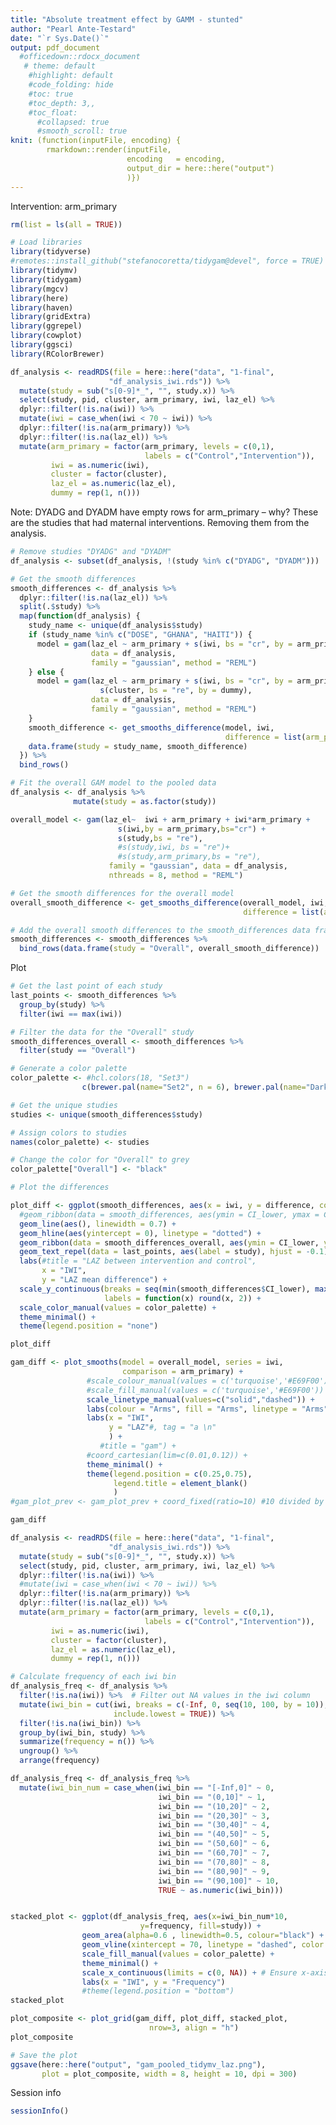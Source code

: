 ```yaml
---
title: "Absolute treatment effect by GAMM - stunted"
author: "Pearl Ante-Testard"
date: "`r Sys.Date()`"
output: pdf_document
  #officedown::rdocx_document
   # theme: default
    #highlight: default
    #code_folding: hide
    #toc: true
    #toc_depth: 3,,
    #toc_float:
      #collapsed: true
      #smooth_scroll: true
knit: (function(inputFile, encoding) {
        rmarkdown::render(inputFile, 
                          encoding   = encoding, 
                          output_dir = here::here("output")
                          )})
---
```



Intervention: arm_primary


```r

rm(list = ls(all = TRUE))
```


```r

# Load libraries
library(tidyverse)
#remotes::install_github("stefanocoretta/tidygam@devel", force = TRUE) # nolint
library(tidymv)
library(tidygam)
library(mgcv)
library(here)
library(haven)
library(gridExtra)
library(ggrepel)
library(cowplot)
library(ggsci)
library(RColorBrewer)

```


```r

df_analysis <- readRDS(file = here::here("data", "1-final",
                      "df_analysis_iwi.rds")) %>% 
  mutate(study = sub("s[0-9]*_", "", study.x)) %>%
  select(study, pid, cluster, arm_primary, iwi, laz_el) %>% 
  dplyr::filter(!is.na(iwi)) %>%
  mutate(iwi = case_when(iwi < 70 ~ iwi)) %>%
  dplyr::filter(!is.na(arm_primary)) %>%
  dplyr::filter(!is.na(laz_el)) %>%
  mutate(arm_primary = factor(arm_primary, levels = c(0,1), 
                              labels = c("Control","Intervention")),
         iwi = as.numeric(iwi),
         cluster = factor(cluster),
         laz_el = as.numeric(laz_el),
         dummy = rep(1, n()))

```

Note: DYADG and DYADM have empty rows for arm_primary -- why? These are the studies that had maternal interventions. Removing them from the analysis.

```r

# Remove studies "DYADG" and "DYADM"
df_analysis <- subset(df_analysis, !(study %in% c("DYADG", "DYADM")))
```


```r

# Get the smooth differences
smooth_differences <- df_analysis %>%
  dplyr::filter(!is.na(laz_el)) %>%
  split(.$study) %>%
  map(function(df_analysis) {
    study_name <- unique(df_analysis$study)
    if (study_name %in% c("DOSE", "GHANA", "HAITI")) {
      model = gam(laz_el ~ arm_primary + s(iwi, bs = "cr", by = arm_primary), 
                  data = df_analysis,
                  family = "gaussian", method = "REML")
    } else {
      model = gam(laz_el ~ arm_primary + s(iwi, bs = "cr", by = arm_primary) + 
                    s(cluster, bs = "re", by = dummy),
                  data = df_analysis,
                  family = "gaussian", method = "REML")
    }
    smooth_difference <- get_smooths_difference(model, iwi,
                                                difference = list(arm_primary = c("Intervention","Control"))) 
    data.frame(study = study_name, smooth_difference)
  }) %>%
  bind_rows()

```

```r

# Fit the overall GAM model to the pooled data
df_analysis <- df_analysis %>%
              mutate(study = as.factor(study))

overall_model <- gam(laz_el~  iwi + arm_primary + iwi*arm_primary + 
                        s(iwi,by = arm_primary,bs="cr") +  
                        s(study,bs = "re"),  
                        #s(study,iwi, bs = "re")+  
                        #s(study,arm_primary,bs = "re"),
                      family = "gaussian", data = df_analysis, 
                      nthreads = 8, method = "REML")
```

```r

# Get the smooth differences for the overall model
overall_smooth_difference <- get_smooths_difference(overall_model, iwi,
                                                    difference = list(arm_primary = c("Intervention","Control"))) # nolint

# Add the overall smooth differences to the smooth_differences data frame
smooth_differences <- smooth_differences %>%
  bind_rows(data.frame(study = "Overall", overall_smooth_difference))

```

Plot

```r

# Get the last point of each study
last_points <- smooth_differences %>%
  group_by(study) %>%
  filter(iwi == max(iwi))

# Filter the data for the "Overall" study
smooth_differences_overall <- smooth_differences %>%
  filter(study == "Overall")

# Generate a color palette
color_palette <- #hcl.colors(18, "Set3")
                c(brewer.pal(name="Set2", n = 6), brewer.pal(name="Dark2", n = 7))

# Get the unique studies
studies <- unique(smooth_differences$study)

# Assign colors to studies
names(color_palette) <- studies

# Change the color for "Overall" to grey
color_palette["Overall"] <- "black"

# Plot the differences

plot_diff <- ggplot(smooth_differences, aes(x = iwi, y = difference, color = study)) + 
  #geom_ribbon(data = smooth_differences, aes(ymin = CI_lower, ymax = CI_upper, color = study, fill = study), alpha = 0.1) +
  geom_line(aes(), linewidth = 0.7) +
  geom_hline(aes(yintercept = 0), linetype = "dotted") +
  geom_ribbon(data = smooth_differences_overall, aes(ymin = CI_lower, ymax = CI_upper, color = "grey"), alpha = 0.4) + # nolint
  geom_text_repel(data = last_points, aes(label = study), hjust = -0.1) +
  labs(#title = "LAZ between intervention and control",
       x = "IWI",
       y = "LAZ mean difference") +
  scale_y_continuous(breaks = seq(min(smooth_differences$CI_lower), max(smooth_differences$CI_upper), by = 0.2), # nolint
                     labels = function(x) round(x, 2)) +
  scale_color_manual(values = color_palette) +
  theme_minimal() +
  theme(legend.position = "none") 

plot_diff
```


```r

gam_diff <- plot_smooths(model = overall_model, series = iwi, 
                         comparison = arm_primary) +
                 #scale_colour_manual(values = c('turquoise','#E69F00')) + 
                 #scale_fill_manual(values = c('turquoise','#E69F00')) + 
                 scale_linetype_manual(values=c("solid","dashed")) +
                 labs(colour = "Arms", fill = "Arms", linetype = "Arms") +
                 labs(x = "IWI",
                      y = "LAZ"#, tag = "a \n"
                      ) +
                    #title = "gam") +
                 #coord_cartesian(lim=c(0.01,0.12)) +
                 theme_minimal() +
                 theme(legend.position = c(0.25,0.75),
                       legend.title = element_blank()
                       ) 
#gam_plot_prev <- gam_plot_prev + coord_fixed(ratio=10) #10 divided by 1

gam_diff

```

```r


df_analysis <- readRDS(file = here::here("data", "1-final",
                      "df_analysis_iwi.rds")) %>% 
  mutate(study = sub("s[0-9]*_", "", study.x)) %>%
  select(study, pid, cluster, arm_primary, iwi, laz_el) %>% 
  dplyr::filter(!is.na(iwi)) %>%
  #mutate(iwi = case_when(iwi < 70 ~ iwi)) %>%
  dplyr::filter(!is.na(arm_primary)) %>%
  dplyr::filter(!is.na(laz_el)) %>%
  mutate(arm_primary = factor(arm_primary, levels = c(0,1), 
                              labels = c("Control","Intervention")),
         iwi = as.numeric(iwi),
         cluster = factor(cluster),
         laz_el = as.numeric(laz_el),
         dummy = rep(1, n()))

# Calculate frequency of each iwi bin
df_analysis_freq <- df_analysis %>%
  filter(!is.na(iwi)) %>%  # Filter out NA values in the iwi column
  mutate(iwi_bin = cut(iwi, breaks = c(-Inf, 0, seq(10, 100, by = 10)), 
                       include.lowest = TRUE)) %>%
  filter(!is.na(iwi_bin)) %>%
  group_by(iwi_bin, study) %>%
  summarize(frequency = n()) %>%
  ungroup() %>%
  arrange(frequency)

df_analysis_freq <- df_analysis_freq %>%
  mutate(iwi_bin_num = case_when(iwi_bin == "[-Inf,0]" ~ 0, 
                                 iwi_bin == "(0,10]" ~ 1,
                                 iwi_bin == "(10,20]" ~ 2,
                                 iwi_bin == "(20,30]" ~ 3,
                                 iwi_bin == "(30,40]" ~ 4,
                                 iwi_bin == "(40,50]" ~ 5,
                                 iwi_bin == "(50,60]" ~ 6,
                                 iwi_bin == "(60,70]" ~ 7,
                                 iwi_bin == "(70,80]" ~ 8,
                                 iwi_bin == "(80,90]" ~ 9,
                                 iwi_bin == "(90,100]" ~ 10,
                                 TRUE ~ as.numeric(iwi_bin)))


stacked_plot <- ggplot(df_analysis_freq, aes(x=iwi_bin_num*10, 
                             y=frequency, fill=study)) + 
                geom_area(alpha=0.6 , linewidth=0.5, colour="black") +
                geom_vline(xintercept = 70, linetype = "dashed", color = "black") +
                scale_fill_manual(values = color_palette) +
                theme_minimal() +
                scale_x_continuous(limits = c(0, NA)) + # Ensure x-axis starts at 0
                labs(x = "IWI", y = "Frequency") 
                #theme(legend.position = "bottom")
stacked_plot

```



```r

plot_composite <- plot_grid(gam_diff, plot_diff, stacked_plot,
                               nrow=3, align = "h") 
plot_composite


```

```r

# Save the plot
ggsave(here::here("output", "gam_pooled_tidymv_laz.png"),
       plot = plot_composite, width = 8, height = 10, dpi = 300)
```

Session info

```r
sessionInfo()
  
```

